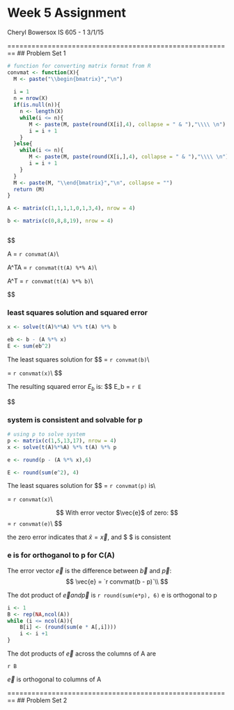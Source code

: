 
# Week 5 Assignment
Cheryl Bowersox 
IS 605 - 1
3/1/15

========================================================
## Problem Set 1
```r
# function for converting matrix format from R
convmat <- function(X){
  M <- paste("\\begin{bmatrix}","\n")
  
  i = 1
  n = nrow(X)
  if(is.null(n)){
    n <- length(X)
    while(i <= n){
       M <- paste(M, paste(round(X[i],4), collapse = " & "),"\\\\ \n")
       i = i + 1
    }
  }else{
    while(i <= n){
       M <- paste(M, paste(round(X[i,],4), collapse = " & "),"\\\\ \n")
       i = i + 1
    }
  }
  M <- paste(M, "\\end{bmatrix}","\n", collapse = "")
  return (M)
}

A <- matrix(c(1,1,1,1,0,1,3,4), nrow = 4)

b <- matrix(c(0,8,8,19), nrow = 4)



```
$$

  A =
  `r convmat(A)`\\ 
 
  A^TA = 
  `r convmat(t(A) %*% A)`\\
  
  A^T\vec{b} = 
  `r convmat(t(A) %*% b)`\\
  
$$

###  least squares solution and squared error
  
``` r
x <- solve(t(A)%*%A) %*% t(A) %*% b

eb <- b - (A %*% x)
E <- sum(eb^2)
```

The least squares solution  for
$$
  \vec{b} = `r convmat(b)`\\
  
  
  \hat{x} = 
  `r convmat(x)`\\ 
$$  


The resulting squared error $E_b$ is:
$$
  E_b = `r E`
  
$$

### system is consistent and solvable for p
```r
# using p to solve system 
p <- matrix(c(1,5,13,17), nrow = 4)
x <- solve(t(A)%*%A) %*% t(A) %*% p

e <- round(p - (A %*% x),6)

E <- round(sum(e^2), 4)
```

The least squares solution  for
$$
 \vec{p} = `r convmat(p)` is\\
 
 
 \hat{x} = 
  `r convmat(x)`\\
  
$$
With error vector $\vec{e}$ of zero:
$$
  \vec{e} = 
  `r convmat(e)`\\
$$

the zero error indicates that $\hat{x} = \vec{x}$, and $\vec{p} $ is consistent


### e is for orthoganol to p  for C(A)
The error vector $\vec{e}$ is the difference between $\vec{b}$ and $\vec{p}$:
$$
  \vec{e} = `r convmat(b - p)`\\
$$

The dot product of $\vec{e} and \vec{p}$ is `r round(sum(e*p), 6)` 
e is orthogonal to p

```r
i <- 1
B <- rep(NA,ncol(A))
while (i <= ncol(A)){
    B[i] <- (round(sum(e * A[,i])))
    i <- i +1
}

```
The dot products of $\vec{e}$ across the columns of A are

`r B`

$\vec{e}$ is orthogonal to columns of A



========================================================
## Problem Set 2


